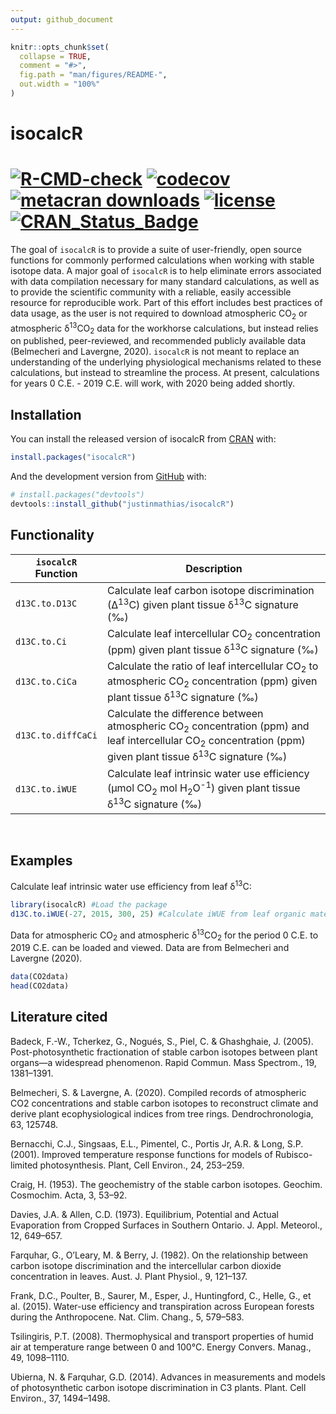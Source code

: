 ```yaml
---
output: github_document
---
```


<!-- README.md is generated from README.Rmd. Please edit that file -->

```r
knitr::opts_chunk$set(
  collapse = TRUE,
  comment = "#>",
  fig.path = "man/figures/README-",
  out.width = "100%"
)
```

# isocalcR

<!-- badges: start -->
#   [![R-CMD-check](https://github.com/justinmathias/isocalcR/workflows/R-CMD-check/badge.svg)](https://github.com/justinmathias/isocalcR/actions) [![codecov](https://codecov.io/gh/justinmathias/isocalcR/branch/main/graph/badge.svg?token=W72B141APE)](https://codecov.io/gh/justinmathias/isocalcR) [![metacran downloads](https://cranlogs.r-pkg.org/badges/isocalcR)](https://cran.r-project.org/package=isocalcR) [![license](https://img.shields.io/badge/license-GPL--3-blue.svg)](https://www.gnu.org/licenses/gpl-3.0.en.html) [![CRAN_Status_Badge](https://www.r-pkg.org/badges/version/isocalcR)](https://cran.r-project.org/package=isocalcR)
<!-- badges: end -->


The goal of `isocalcR` is to provide a suite of user-friendly, open source functions for commonly performed calculations when working with stable isotope data. A major goal of `isocalcR` is to help eliminate errors associated with data compilation necessary for many standard calculations, as well as to provide the scientific community with a reliable, easily accessible resource for reproducible work. Part of this effort includes best practices of data usage, as the user is not required to download atmospheric CO~2~ or atmospheric δ^13^CO~2~ data for the workhorse calculations, but instead relies on published, peer-reviewed, and recommended publicly available data (Belmecheri and Lavergne, 2020). `isocalcR` is not meant to replace an understanding of the underlying physiological mechanisms related to these calculations, but instead to streamline the process. At present, calculations for years 0 C.E. - 2019 C.E. will work, with 2020 being added shortly. 

## Installation

You can install the released version of isocalcR from [CRAN](https://CRAN.R-project.org) with:

``` r
install.packages("isocalcR")
```

And the development version from [GitHub](https://github.com/) with:

``` r
# install.packages("devtools")
devtools::install_github("justinmathias/isocalcR")
```

## Functionality

|`isocalcR` Function  | Description                                                                                                    |
|-------------------- |----------------------------------------------------------------------------------------------------------------|
|`d13C.to.D13C`       | Calculate leaf carbon isotope discrimination (∆^13^C) given plant tissue δ^13^C signature (‰)                     |
|`d13C.to.Ci`         | Calculate leaf intercellular CO~2~ concentration (ppm) given plant tissue δ^13^C signature (‰)                      |
|`d13C.to.CiCa`       | Calculate the ratio of leaf intercellular CO~2~ to atmospheric CO~2~ concentration (ppm) given plant tissue δ^13^C signature (‰)  |
|`d13C.to.diffCaCi`   | Calculate the difference between atmospheric CO~2~ concentration (ppm) and leaf intercellular CO~2~ concentration (ppm) given plant tissue δ^13^C signature (‰)  |
|`d13C.to.iWUE`       | Calculate leaf intrinsic water use efficiency (µmol CO~2~ mol H~2~O^-1^) given plant tissue δ^13^C signature (‰)  |



<br>

## Examples

Calculate leaf intrinsic water use efficiency from leaf δ^13^C:

```r
library(isocalcR) #Load the package
d13C.to.iWUE(-27, 2015, 300, 25) #Calculate iWUE from leaf organic material with a δ13C signature of -27 ‰ for the year 2015, 300 meters above sea level at 25°C.
```

Data for atmospheric CO~2~ and atmospheric δ^13^CO~2~ for the period 0 C.E. to 2019 C.E. can be loaded and viewed.  Data are from Belmecheri and Lavergne (2020).

```r
data(CO2data)
head(CO2data)
```

## Literature cited

Badeck, F.-W., Tcherkez, G., Nogués, S., Piel, C. & Ghashghaie, J. (2005). Post-photosynthetic fractionation of stable carbon isotopes between plant organs—a widespread phenomenon. Rapid Commun. Mass Spectrom., 19, 1381–1391.

Belmecheri, S. & Lavergne, A. (2020). Compiled records of atmospheric CO2 concentrations and stable carbon isotopes to reconstruct climate and derive plant ecophysiological indices from tree rings. Dendrochronologia, 63, 125748.

Bernacchi, C.J., Singsaas, E.L., Pimentel, C., Portis Jr, A.R. & Long, S.P. (2001). Improved temperature response functions for models of Rubisco-limited photosynthesis. Plant, Cell Environ., 24, 253–259.

Craig, H. (1953). The geochemistry of the stable carbon isotopes. Geochim. Cosmochim. Acta, 3, 53–92.

Davies, J.A. & Allen, C.D. (1973). Equilibrium, Potential and Actual Evaporation from Cropped Surfaces in Southern Ontario. J. Appl. Meteorol., 12, 649–657.

Farquhar, G., O’Leary, M. & Berry, J. (1982). On the relationship between carbon isotope discrimination and the intercellular carbon dioxide concentration in leaves. Aust. J. Plant Physiol., 9, 121–137.

Frank, D.C., Poulter, B., Saurer, M., Esper, J., Huntingford, C., Helle, G., et al. (2015). Water-use efficiency and transpiration across European forests during the Anthropocene. Nat. Clim. Chang., 5, 579–583.

Tsilingiris, P.T. (2008). Thermophysical and transport properties of humid air at temperature range between 0 and 100°C. Energy Convers. Manag., 49, 1098–1110.

Ubierna, N. & Farquhar, G.D. (2014). Advances in measurements and models of photosynthetic carbon isotope discrimination in C3 plants. Plant. Cell Environ., 37, 1494–1498.

